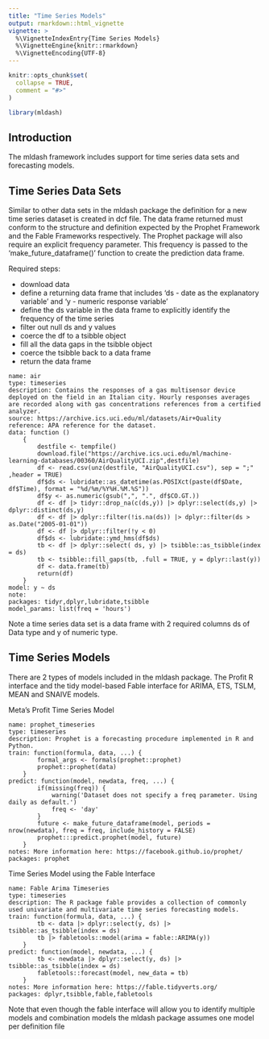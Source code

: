 ```yaml
---
title: "Time Series Models"
output: rmarkdown::html_vignette
vignette: >
  %\VignetteIndexEntry{Time Series Models}
  %\VignetteEngine{knitr::rmarkdown}
  %\VignetteEncoding{UTF-8}
---
```



```r
knitr::opts_chunk$set(
  collapse = TRUE,
  comment = "#>"
)
```




```r
library(mldash)
```



## Introduction

The mldash framework includes support for time series data sets and forecasting models. 






## Time Series Data Sets

Similar to other data sets in the mldash package the definition for a new time series dataset is created in dcf file. The data frame returned must conform to the structure and definition expected by the Prophet Framework and the Fable Frameworks respectively. The Prophet package will also require an explicit frequency parameter. This frequency is passed to the 'make_future_dataframe()' function to create the prediction data frame. 

Required steps:

 * download data
 * define a returning data frame that includes 'ds - date as the explanatory variable' and 'y - numeric response variable'
 * define the ds variable in the data frame to explicitly identify the frequency of the time series
 * filter out null ds and y values
 * coerce the df to a tsibble object
 * fill all the data gaps in the tsibble object
 * coerce the tsibble back to a data frame
 * return the data frame


```
name: air
type: timeseries
description: Contains the responses of a gas multisensor device deployed on the field in an Italian city. Hourly responses averages are recorded along with gas concentrations references from a certified analyzer.
source: https://archive.ics.uci.edu/ml/datasets/Air+Quality
reference: APA reference for the dataset.
data: function ()
	{
		destfile <- tempfile()
		download.file("https://archive.ics.uci.edu/ml/machine-learning-databases/00360/AirQualityUCI.zip",destfile)
		df <- read.csv(unz(destfile, "AirQualityUCI.csv"), sep = ";" ,header = TRUE)
		df$ds <- lubridate::as_datetime(as.POSIXct(paste(df$Date, df$Time), format = "%d/%m/%Y%H.%M.%S"))
		df$y <- as.numeric(gsub(",", ".", df$CO.GT.))
		df <- df |> tidyr::drop_na(c(ds,y)) |> dplyr::select(ds,y) |> dplyr::distinct(ds,y)
		df <- df |> dplyr::filter(!is.na(ds)) |> dplyr::filter(ds > as.Date("2005-01-01"))
		df <- df |> dplyr::filter(!y < 0)
		df$ds <- lubridate::ymd_hms(df$ds)
		tb <- df |> dplyr::select( ds, y) |> tsibble::as_tsibble(index = ds)
		tb <- tsibble::fill_gaps(tb, .full = TRUE, y = dplyr::last(y))
		df <- data.frame(tb)
		return(df)
	}
model: y ~ ds
note:
packages: tidyr,dplyr,lubridate,tsibble
model_params: list(freq = 'hours')

```

Note a time series data set is a data frame with 2 required columns ds of Data type and y of numeric type.




## Time Series Models

There are 2 types of models included in the mldash package. The Profit R interface and the tidy model-based Fable interface for ARIMA, ETS, TSLM, MEAN and SNAIVE models.


Meta's Profit Time Series Model
```
name: prophet_timeseries
type: timeseries
description: Prophet is a forecasting procedure implemented in R and Python.
train: function(formula, data, ...) {
		formal_args <- formals(prophet::prophet)
		prophet::prophet(data)
	}
predict: function(model, newdata, freq, ...) {
		if(missing(freq)) {
			warning('Dataset does not specify a freq parameter. Using daily as default.')
			freq <- 'day'
		}
		future <- make_future_dataframe(model, periods = nrow(newdata), freq = freq, include_history = FALSE)
		prophet:::predict.prophet(model, future)
	}
notes: More information here: https://facebook.github.io/prophet/
packages: prophet

```


Time Series Model using the Fable Interface

```
name: Fable Arima Timeseries
type: timeseries
description: The R package fable provides a collection of commonly used univariate and multivariate time series forecasting models.
train: function(formula, data, ...) {
		tb <- data |> dplyr::select(y, ds) |> tsibble::as_tsibble(index = ds)
		tb |> fabletools::model(arima = fable::ARIMA(y))
	}
predict: function(model, newdata, ...) {
		tb <- newdata |> dplyr::select(y, ds) |> tsibble::as_tsibble(index = ds)
		fabletools::forecast(model, new_data = tb)
	}
notes: More information here: https://fable.tidyverts.org/
packages: dplyr,tsibble,fable,fabletools

```

Note that even though the fable interface will allow you to identify multiple models and combination models the mldash package assumes one model per definition file







